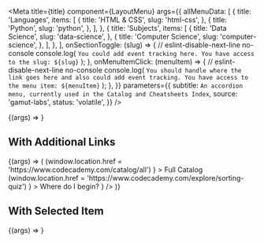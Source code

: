 

<Meta
  title={title}
  component={LayoutMenu}
  args={{
    allMenuData: [
      {
        title: 'Languages',
        items: [
          {
            title: 'HTML & CSS',
            slug: 'html-css',
          },
          {
            title: 'Python',
            slug: 'python',
          },
        ],
      },
      {
        title: 'Subjects',
        items: [
          {
            title: 'Data Science',
            slug: 'data-science',
          },
          {
            title: 'Computer Science',
            slug: 'computer-science',
          },
        ],
      },
    ],
    onSectionToggle: (slug) => {
      // eslint-disable-next-line no-console
      console.log(
        `You could add event tracking here. You have access to the slug: ${slug}`
      );
    },
    onMenuItemClick: (menuItem) => {
      // eslint-disable-next-line no-console
      console.log(
        `You should handle where the link goes here and also could add event tracking. You have access to the menu item: ${menuItem}`
      );
    },
  }}
  parameters={{
    subtitle: `An accordion menu, currently used in the Catalog and Cheatsheets Index`,
    source: 'gamut-labs',
    status: 'volatile',
  }}
/>

<Canvas>
  <Story name="LayoutMenu">{(args) => <LayoutMenu {...args} />}</Story>
</Canvas>

<PropsTable story="LayoutMenu" />

## With Additional Links

<Canvas>
  <Story name="LayoutMenuWithAdditionalLinks">
    {(args) => (
      <LayoutMenu
        {...args}
        additionalLinks={
          <>
            <Box paddingBottom={32}>
              <Anchor
                variant="interface"
                display="block"
                onClick={() =>
                  (window.location.href =
                    'https://www.codecademy.com/catalog/all')
                }
              >
                Full Catalog
              </Anchor>
            </Box>
            <Box paddingBottom={32}>
              <Anchor
                variant="interface"
                display="block"
                onClick={() =>
                  (window.location.href =
                    'https://www.codecademy.com/explore/sorting-quiz')
                }
              >
                Where do I begin?
              </Anchor>
            </Box>
          </>
        }
      />
    )}
  </Story>
</Canvas>

## With Selected Item

<Canvas>
  <Story name="LayoutMenuWithSelectedItem">
    {(args) => <LayoutMenu {...args} selectedItem="python" />}
  </Story>
</Canvas>
